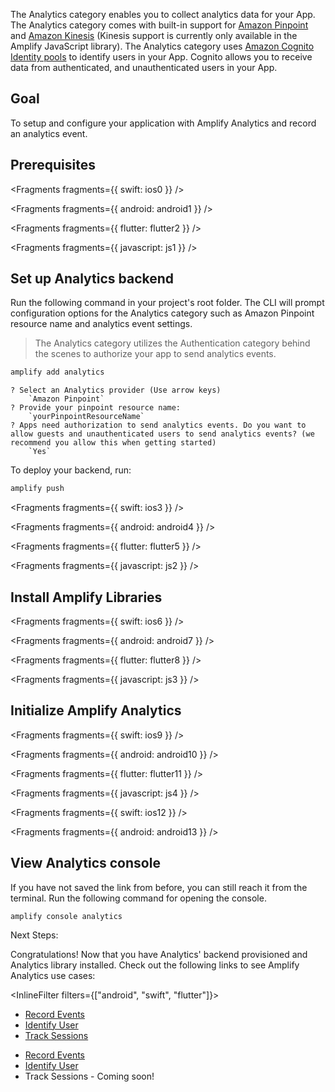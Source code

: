 The Analytics category enables you to collect analytics data for your App. The Analytics category comes with built-in support for [Amazon Pinpoint](https://aws.amazon.com/pinpoint) and [Amazon Kinesis](https://aws.amazon.com/kinesis) (Kinesis support is currently only available in the Amplify JavaScript library). The Analytics category uses [Amazon Cognito Identity pools](https://docs.aws.amazon.com/cognito/latest/developerguide/identity-pools.html) to identify users in your App. Cognito allows you to receive data from authenticated, and unauthenticated users in your App.

## Goal

To setup and configure your application with Amplify Analytics and record an analytics event.

## Prerequisites


<Fragments fragments={{ swift: ios0 }} />


<Fragments fragments={{ android: android1 }} />


<Fragments fragments={{ flutter: flutter2 }} />


<Fragments fragments={{ javascript: js1 }} />

## Set up Analytics backend

Run the following command in your project's root folder. The CLI will prompt configuration options for the Analytics category such as Amazon Pinpoint resource name and analytics event settings.

> The Analytics category utilizes the Authentication category behind the scenes to authorize your app to send analytics events.

```bash
amplify add analytics
```

```console
? Select an Analytics provider (Use arrow keys)
    `Amazon Pinpoint`
? Provide your pinpoint resource name:
    `yourPinpointResourceName`
? Apps need authorization to send analytics events. Do you want to allow guests and unauthenticated users to send analytics events? (we recommend you allow this when getting started)
    `Yes`
```

To deploy your backend, run:

```bash
amplify push
```


<Fragments fragments={{ swift: ios3 }} />


<Fragments fragments={{ android: android4 }} />


<Fragments fragments={{ flutter: flutter5 }} />


<Fragments fragments={{ javascript: js2 }} />

## Install Amplify Libraries


<Fragments fragments={{ swift: ios6 }} />


<Fragments fragments={{ android: android7 }} />


<Fragments fragments={{ flutter: flutter8 }} />


<Fragments fragments={{ javascript: js3 }} />

## Initialize Amplify Analytics


<Fragments fragments={{ swift: ios9 }} />


<Fragments fragments={{ android: android10 }} />


<Fragments fragments={{ flutter: flutter11 }} />


<Fragments fragments={{ javascript: js4 }} />


<Fragments fragments={{ swift: ios12 }} />


<Fragments fragments={{ android: android13 }} />

## View Analytics console

If you have not saved the link from before, you can still reach it from the terminal. Run the following command for opening the console.

```console
amplify console analytics
```

Next Steps:

Congratulations! Now that you have Analytics' backend provisioned and Analytics library installed. Check out the following links to see Amplify Analytics use cases:

<InlineFilter filters={["android", "swift", "flutter"]}>

- [Record Events](/lib-v1/analytics/record)
- [Identify User](/lib-v1/analytics/identifyuser)
- [Track Sessions](/lib-v1/analytics/autotrack)

</InlineFilter>
<InlineFilter filters={["javascript"]}>

- [Record Events](/lib-v1/analytics/record)
- [Identify User](/lib-v1/analytics/identifyuser)
- Track Sessions - Coming soon!

</InlineFilter>
